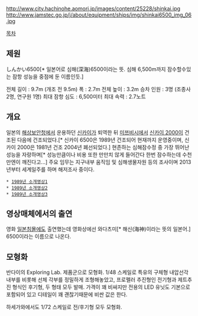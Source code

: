 http://www.city.hachinohe.aomori.jp/images/content/25228/shinkai.jpg
http://www.jamstec.go.jp/j/about/equipment/ships/img/shinkai6500_img_06.jpg


[[목차]]

== 제원 ==
しんかい6500[* 일본어로 심해(深海)6500이라는 뜻. 심해 6,500m까지 잠수할수있는 잠항 성능을 중점에 둔 이름인듯.]

전체 길이 : 9.7m (개조 전 9.5m)
폭 : 2.7m
전체 높이 : 3.2m
승차 인원 : 3명 (조종사 2명, 연구원 1명)
최대 잠항 심도 : 6,500미터 
최대 속력 : 2.7노트

== 개요 ==
일본의 [[해상보안청]]에서 운용하던 [[신카이]]가 퇴역한 뒤 [[미쯔비시]]에서 [[신카이 2000]]이 건조된 다음에 건조되었다.[* 신카이 6500은 1989년 건조되어 현재까지 운영중이며, 신카이 2000은 1981년 건조 2004년 폐선되었다.] 현존하는 심해잠수정 중 가장 뛰어난 성능을 자랑하며[* 성능만큼이나 비용 또한 만만치 않게 들어간다 한번 잠수하는데 수천만엔이 깨진다고...] 주요 임무는 지구내부 움직임 및 심해생물자원 등의 조사이며 2013년부터 세계일주를 하며 해저조사 중이다.

 * [http://www.youtube.com/watch?v=46MJUWBWikQ 1989년 소개영상1]
 * [http://www.youtube.com/watch?v=VT7GF9EZ7n0 1989년 소개영상2]
 * [http://www.youtube.com/watch?v=8hQ0SQVyFXc 1989년 소개영상3]

== 영상매체에서의 출연 ==
영화 [[일본침몰]]에도 출연했는데 영화상에선 와다츠미[* 해신(海神)이라는 뜻의 일본어.] 6500이라는 이름으로 나온다.

== 모형화 ==
반다이의 Exploring Lab. 제품군으로 모형화. 1/48 스케일로 특유의 구체형 내압선각 내부를 비롯해 선체 각부를 정밀하게 조형해놓았고, 프로펠러 추진형인 전기형과 제트추진 형식인 후기형, 두 형태 모두 발매. 가격이 꽤 비싸지만 전용의 LED 유닛도 기본으로 포함되어 있고 디테일이 꽤 괜찮기때문에 비싼 값은 한다.

하세가와에서도 1/72 스케일로 전/후기형 모두 모형화.
